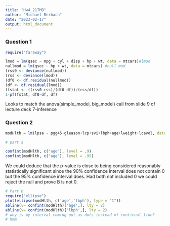 ---
title: "Hw4_217MB"
author: "Michael Berbach"
date: "2023-02-17"
output: html_document
---
### Question 1

```{r}
require("faraway")

lmod = lm(qsec ~ mpg + cyl + disp + hp + wt, data = mtcars)#lmod
nullmod = lm(qsec ~ hp + wt, data = mtcars) #null mod
(rss0 <- deviance(nullmod))
(rss <- deviance(lmod))
(df0 <- df.residual(nullmod))
(df <- df.residual(lmod))
(fstat <- ((rss0-rss)/(df0-df))/(rss/df))
1-pf(fstat, df0-df, df)
```

Looks to match the anova(simple_model, big_model) call from slide 9 of lecture deck 7-inference

### Question 2
```{r}
modHlth = lm(lpsa ~ pgg45+gleason+lcp+svi+lbph+age+lweight+lcavol, data=prostate)

# part a

confint(modHlth, c("age"), level = .9)
confint(modHlth, c("age"), level = .95)
```

We could deduce that the p-value is close to being considered reasonably statistically significant since the 90% confidence interval does not contain 0 but the 95% confidence interval does. Had both not included 0 we could reject the null and prove B is not 0.

```{r}
# Part b
require("ellipse")
plot(ellipse(modHlth, c('age','lbph'), type = "1"))
abline(v= confint(modHlth)['age',], lty = 2)
abline(v= confint(modHlth)['lbph',], lty = 2)
# why is my interval coming out as dots instead of continual line?
# hmm
```

